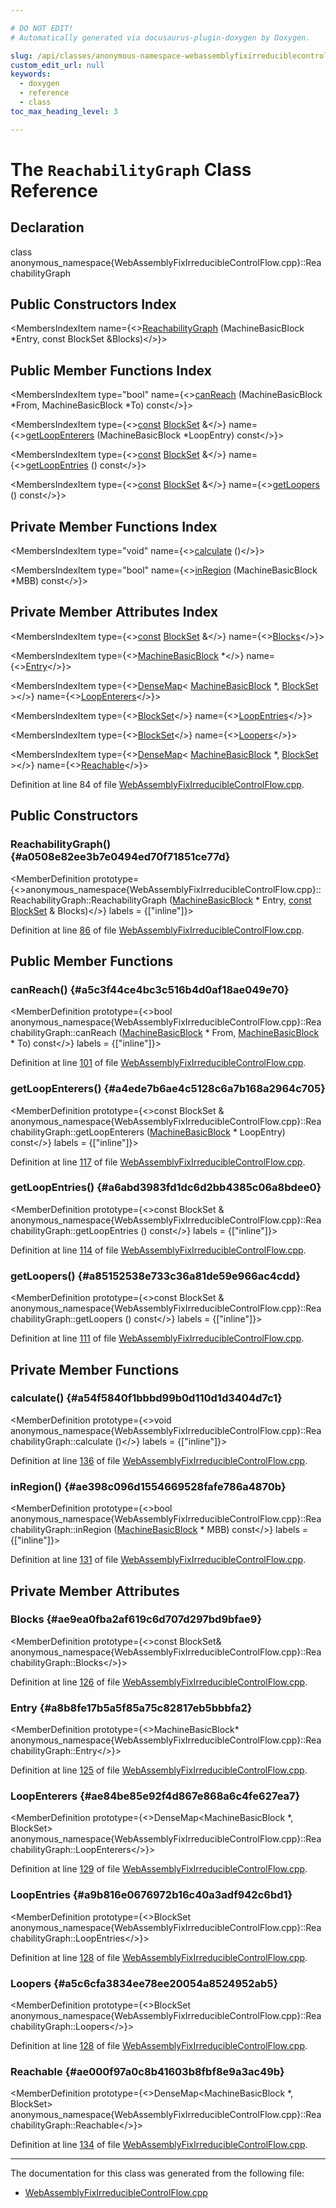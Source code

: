 ```yaml
---

# DO NOT EDIT!
# Automatically generated via docusaurus-plugin-doxygen by Doxygen.

slug: /api/classes/anonymous-namespace-webassemblyfixirreduciblecontrolflow-cpp-/reachabilitygraph
custom_edit_url: null
keywords:
  - doxygen
  - reference
  - class
toc_max_heading_level: 3

---
```





# The `ReachabilityGraph` Class Reference

<DoxygenPage pluginConfig={pluginConfig}>



## Declaration

<CodeBlock>class anonymous_namespace{WebAssemblyFixIrreducibleControlFlow.cpp}::ReachabilityGraph</CodeBlock>

## Public Constructors Index

<MembersIndex>

<MembersIndexItem
  name={<><a href="#a0508e82ee3b7e0494ed70f71851ce77d">ReachabilityGraph</a> (MachineBasicBlock &#42;Entry, const BlockSet &amp;Blocks)</>}>
</MembersIndexItem>

</MembersIndex>

## Public Member Functions Index

<MembersIndex>

<MembersIndexItem
  type="bool"
  name={<><a href="#a5c3f44ce4bc3c516b4d0af18ae049e70">canReach</a> (MachineBasicBlock &#42;From, MachineBasicBlock &#42;To) const</>}>
</MembersIndexItem>

<MembersIndexItem
  type={<><a href="/docs/api/files/lib/lib/target/lib/target/aarch64/aarch64promoteconstant-cpp/#a90f8350fecae261c25be85d38b451bff">const</a> <a href="/docs/api/namespaces/anonymous-webassemblyfixirreduciblecontrolflow-cpp-/#ac207fcdb691b6be45e5139612bcfe22b">BlockSet</a> &amp;</>}
  name={<><a href="#a4ede7b6ae4c5128c6a7b168a2964c705">getLoopEnterers</a> (MachineBasicBlock &#42;LoopEntry) const</>}>
</MembersIndexItem>

<MembersIndexItem
  type={<><a href="/docs/api/files/lib/lib/target/lib/target/aarch64/aarch64promoteconstant-cpp/#a90f8350fecae261c25be85d38b451bff">const</a> <a href="/docs/api/namespaces/anonymous-webassemblyfixirreduciblecontrolflow-cpp-/#ac207fcdb691b6be45e5139612bcfe22b">BlockSet</a> &amp;</>}
  name={<><a href="#a6abd3983fd1dc6d2bb4385c06a8bdee0">getLoopEntries</a> () const</>}>
</MembersIndexItem>

<MembersIndexItem
  type={<><a href="/docs/api/files/lib/lib/target/lib/target/aarch64/aarch64promoteconstant-cpp/#a90f8350fecae261c25be85d38b451bff">const</a> <a href="/docs/api/namespaces/anonymous-webassemblyfixirreduciblecontrolflow-cpp-/#ac207fcdb691b6be45e5139612bcfe22b">BlockSet</a> &amp;</>}
  name={<><a href="#a85152538e733c36a81de59e966ac4cdd">getLoopers</a> () const</>}>
</MembersIndexItem>

</MembersIndex>

## Private Member Functions Index

<MembersIndex>

<MembersIndexItem
  type="void"
  name={<><a href="#a54f5840f1bbbd99b0d110d1d3404d7c1">calculate</a> ()</>}>
</MembersIndexItem>

<MembersIndexItem
  type="bool"
  name={<><a href="#ae398c096d1554669528fafe786a4870b">inRegion</a> (MachineBasicBlock &#42;MBB) const</>}>
</MembersIndexItem>

</MembersIndex>

## Private Member Attributes Index

<MembersIndex>

<MembersIndexItem
  type={<><a href="/docs/api/files/lib/lib/target/lib/target/aarch64/aarch64promoteconstant-cpp/#a90f8350fecae261c25be85d38b451bff">const</a> <a href="/docs/api/namespaces/anonymous-webassemblyfixirreduciblecontrolflow-cpp-/#ac207fcdb691b6be45e5139612bcfe22b">BlockSet</a> &amp;</>}
  name={<><a href="#ae9ea0fba2af619c6d707d297bd9bfae9">Blocks</a></>}>
</MembersIndexItem>

<MembersIndexItem
  type={<><a href="/docs/api/classes/llvm/machinebasicblock">MachineBasicBlock</a> &#42;</>}
  name={<><a href="#a8b8fe17b5a5f85a75c82817eb5bbbfa2">Entry</a></>}>
</MembersIndexItem>

<MembersIndexItem
  type={<><a href="/docs/api/classes/llvm/densemap">DenseMap</a>&lt; <a href="/docs/api/classes/llvm/machinebasicblock">MachineBasicBlock</a> &#42;, <a href="/docs/api/namespaces/anonymous-webassemblyfixirreduciblecontrolflow-cpp-/#ac207fcdb691b6be45e5139612bcfe22b">BlockSet</a> &gt;</>}
  name={<><a href="#ae84be85e92f4d867e868a6c4fe627ea7">LoopEnterers</a></>}>
</MembersIndexItem>

<MembersIndexItem
  type={<><a href="/docs/api/namespaces/anonymous-webassemblyfixirreduciblecontrolflow-cpp-/#ac207fcdb691b6be45e5139612bcfe22b">BlockSet</a></>}
  name={<><a href="#a9b816e0676972b16c40a3adf942c6bd1">LoopEntries</a></>}>
</MembersIndexItem>

<MembersIndexItem
  type={<><a href="/docs/api/namespaces/anonymous-webassemblyfixirreduciblecontrolflow-cpp-/#ac207fcdb691b6be45e5139612bcfe22b">BlockSet</a></>}
  name={<><a href="#a5c6cfa3834ee78ee20054a8524952ab5">Loopers</a></>}>
</MembersIndexItem>

<MembersIndexItem
  type={<><a href="/docs/api/classes/llvm/densemap">DenseMap</a>&lt; <a href="/docs/api/classes/llvm/machinebasicblock">MachineBasicBlock</a> &#42;, <a href="/docs/api/namespaces/anonymous-webassemblyfixirreduciblecontrolflow-cpp-/#ac207fcdb691b6be45e5139612bcfe22b">BlockSet</a> &gt;</>}
  name={<><a href="#ae000f97a0c8b41603b8fbf8e9a3ac49b">Reachable</a></>}>
</MembersIndexItem>

</MembersIndex>


Definition at line 84 of file <a href="/docs/api/files/lib/lib/target/lib/target/webassembly/webassemblyfixirreduciblecontrolflow-cpp">WebAssemblyFixIrreducibleControlFlow.cpp</a>.

<SectionDefinition>

## Public Constructors

### ReachabilityGraph() {#a0508e82ee3b7e0494ed70f71851ce77d}

<MemberDefinition
  prototype={<>anonymous&#95;namespace&#123;WebAssemblyFixIrreducibleControlFlow.cpp&#125;::ReachabilityGraph::ReachabilityGraph (<a href="/docs/api/classes/llvm/machinebasicblock">MachineBasicBlock</a> &#42; Entry, <a href="/docs/api/files/lib/lib/target/lib/target/aarch64/aarch64promoteconstant-cpp/#a90f8350fecae261c25be85d38b451bff">const</a> <a href="/docs/api/namespaces/anonymous-webassemblyfixirreduciblecontrolflow-cpp-/#ac207fcdb691b6be45e5139612bcfe22b">BlockSet</a> &amp; Blocks)</>}
  labels = {["inline"]}>

Definition at line <a href="/docs/api/files/lib/lib/target/lib/target/webassembly/webassemblyfixirreduciblecontrolflow-cpp/#l00086">86</a> of file <a href="/docs/api/files/lib/lib/target/lib/target/webassembly/webassemblyfixirreduciblecontrolflow-cpp">WebAssemblyFixIrreducibleControlFlow.cpp</a>.
</MemberDefinition>

</SectionDefinition>

<SectionDefinition>

## Public Member Functions

### canReach() {#a5c3f44ce4bc3c516b4d0af18ae049e70}

<MemberDefinition
  prototype={<>bool anonymous&#95;namespace&#123;WebAssemblyFixIrreducibleControlFlow.cpp&#125;::ReachabilityGraph::canReach (<a href="/docs/api/classes/llvm/machinebasicblock">MachineBasicBlock</a> &#42; From, <a href="/docs/api/classes/llvm/machinebasicblock">MachineBasicBlock</a> &#42; To) const</>}
  labels = {["inline"]}>

Definition at line <a href="/docs/api/files/lib/lib/target/lib/target/webassembly/webassemblyfixirreduciblecontrolflow-cpp/#l00101">101</a> of file <a href="/docs/api/files/lib/lib/target/lib/target/webassembly/webassemblyfixirreduciblecontrolflow-cpp">WebAssemblyFixIrreducibleControlFlow.cpp</a>.
</MemberDefinition>

### getLoopEnterers() {#a4ede7b6ae4c5128c6a7b168a2964c705}

<MemberDefinition
  prototype={<>const BlockSet &amp; anonymous&#95;namespace&#123;WebAssemblyFixIrreducibleControlFlow.cpp&#125;::ReachabilityGraph::getLoopEnterers (<a href="/docs/api/classes/llvm/machinebasicblock">MachineBasicBlock</a> &#42; LoopEntry) const</>}
  labels = {["inline"]}>

Definition at line <a href="/docs/api/files/lib/lib/target/lib/target/webassembly/webassemblyfixirreduciblecontrolflow-cpp/#l00117">117</a> of file <a href="/docs/api/files/lib/lib/target/lib/target/webassembly/webassemblyfixirreduciblecontrolflow-cpp">WebAssemblyFixIrreducibleControlFlow.cpp</a>.
</MemberDefinition>

### getLoopEntries() {#a6abd3983fd1dc6d2bb4385c06a8bdee0}

<MemberDefinition
  prototype={<>const BlockSet &amp; anonymous&#95;namespace&#123;WebAssemblyFixIrreducibleControlFlow.cpp&#125;::ReachabilityGraph::getLoopEntries () const</>}
  labels = {["inline"]}>

Definition at line <a href="/docs/api/files/lib/lib/target/lib/target/webassembly/webassemblyfixirreduciblecontrolflow-cpp/#l00114">114</a> of file <a href="/docs/api/files/lib/lib/target/lib/target/webassembly/webassemblyfixirreduciblecontrolflow-cpp">WebAssemblyFixIrreducibleControlFlow.cpp</a>.
</MemberDefinition>

### getLoopers() {#a85152538e733c36a81de59e966ac4cdd}

<MemberDefinition
  prototype={<>const BlockSet &amp; anonymous&#95;namespace&#123;WebAssemblyFixIrreducibleControlFlow.cpp&#125;::ReachabilityGraph::getLoopers () const</>}
  labels = {["inline"]}>

Definition at line <a href="/docs/api/files/lib/lib/target/lib/target/webassembly/webassemblyfixirreduciblecontrolflow-cpp/#l00111">111</a> of file <a href="/docs/api/files/lib/lib/target/lib/target/webassembly/webassemblyfixirreduciblecontrolflow-cpp">WebAssemblyFixIrreducibleControlFlow.cpp</a>.
</MemberDefinition>

</SectionDefinition>

<SectionDefinition>

## Private Member Functions

### calculate() {#a54f5840f1bbbd99b0d110d1d3404d7c1}

<MemberDefinition
  prototype={<>void anonymous&#95;namespace&#123;WebAssemblyFixIrreducibleControlFlow.cpp&#125;::ReachabilityGraph::calculate ()</>}
  labels = {["inline"]}>

Definition at line <a href="/docs/api/files/lib/lib/target/lib/target/webassembly/webassemblyfixirreduciblecontrolflow-cpp/#l00136">136</a> of file <a href="/docs/api/files/lib/lib/target/lib/target/webassembly/webassemblyfixirreduciblecontrolflow-cpp">WebAssemblyFixIrreducibleControlFlow.cpp</a>.
</MemberDefinition>

### inRegion() {#ae398c096d1554669528fafe786a4870b}

<MemberDefinition
  prototype={<>bool anonymous&#95;namespace&#123;WebAssemblyFixIrreducibleControlFlow.cpp&#125;::ReachabilityGraph::inRegion (<a href="/docs/api/classes/llvm/machinebasicblock">MachineBasicBlock</a> &#42; MBB) const</>}
  labels = {["inline"]}>

Definition at line <a href="/docs/api/files/lib/lib/target/lib/target/webassembly/webassemblyfixirreduciblecontrolflow-cpp/#l00131">131</a> of file <a href="/docs/api/files/lib/lib/target/lib/target/webassembly/webassemblyfixirreduciblecontrolflow-cpp">WebAssemblyFixIrreducibleControlFlow.cpp</a>.
</MemberDefinition>

</SectionDefinition>

<SectionDefinition>

## Private Member Attributes

### Blocks {#ae9ea0fba2af619c6d707d297bd9bfae9}

<MemberDefinition
  prototype={<>const BlockSet&amp; anonymous&#95;namespace&#123;WebAssemblyFixIrreducibleControlFlow.cpp&#125;::ReachabilityGraph::Blocks</>}>

Definition at line <a href="/docs/api/files/lib/lib/target/lib/target/webassembly/webassemblyfixirreduciblecontrolflow-cpp/#l00126">126</a> of file <a href="/docs/api/files/lib/lib/target/lib/target/webassembly/webassemblyfixirreduciblecontrolflow-cpp">WebAssemblyFixIrreducibleControlFlow.cpp</a>.
</MemberDefinition>

### Entry {#a8b8fe17b5a5f85a75c82817eb5bbbfa2}

<MemberDefinition
  prototype={<>MachineBasicBlock&#42; anonymous&#95;namespace&#123;WebAssemblyFixIrreducibleControlFlow.cpp&#125;::ReachabilityGraph::Entry</>}>

Definition at line <a href="/docs/api/files/lib/lib/target/lib/target/webassembly/webassemblyfixirreduciblecontrolflow-cpp/#l00125">125</a> of file <a href="/docs/api/files/lib/lib/target/lib/target/webassembly/webassemblyfixirreduciblecontrolflow-cpp">WebAssemblyFixIrreducibleControlFlow.cpp</a>.
</MemberDefinition>

### LoopEnterers {#ae84be85e92f4d867e868a6c4fe627ea7}

<MemberDefinition
  prototype={<>DenseMap&lt;MachineBasicBlock &#42;, BlockSet&gt; anonymous&#95;namespace&#123;WebAssemblyFixIrreducibleControlFlow.cpp&#125;::ReachabilityGraph::LoopEnterers</>}>

Definition at line <a href="/docs/api/files/lib/lib/target/lib/target/webassembly/webassemblyfixirreduciblecontrolflow-cpp/#l00129">129</a> of file <a href="/docs/api/files/lib/lib/target/lib/target/webassembly/webassemblyfixirreduciblecontrolflow-cpp">WebAssemblyFixIrreducibleControlFlow.cpp</a>.
</MemberDefinition>

### LoopEntries {#a9b816e0676972b16c40a3adf942c6bd1}

<MemberDefinition
  prototype={<>BlockSet anonymous&#95;namespace&#123;WebAssemblyFixIrreducibleControlFlow.cpp&#125;::ReachabilityGraph::LoopEntries</>}>

Definition at line <a href="/docs/api/files/lib/lib/target/lib/target/webassembly/webassemblyfixirreduciblecontrolflow-cpp/#l00128">128</a> of file <a href="/docs/api/files/lib/lib/target/lib/target/webassembly/webassemblyfixirreduciblecontrolflow-cpp">WebAssemblyFixIrreducibleControlFlow.cpp</a>.
</MemberDefinition>

### Loopers {#a5c6cfa3834ee78ee20054a8524952ab5}

<MemberDefinition
  prototype={<>BlockSet anonymous&#95;namespace&#123;WebAssemblyFixIrreducibleControlFlow.cpp&#125;::ReachabilityGraph::Loopers</>}>

Definition at line <a href="/docs/api/files/lib/lib/target/lib/target/webassembly/webassemblyfixirreduciblecontrolflow-cpp/#l00128">128</a> of file <a href="/docs/api/files/lib/lib/target/lib/target/webassembly/webassemblyfixirreduciblecontrolflow-cpp">WebAssemblyFixIrreducibleControlFlow.cpp</a>.
</MemberDefinition>

### Reachable {#ae000f97a0c8b41603b8fbf8e9a3ac49b}

<MemberDefinition
  prototype={<>DenseMap&lt;MachineBasicBlock &#42;, BlockSet&gt; anonymous&#95;namespace&#123;WebAssemblyFixIrreducibleControlFlow.cpp&#125;::ReachabilityGraph::Reachable</>}>

Definition at line <a href="/docs/api/files/lib/lib/target/lib/target/webassembly/webassemblyfixirreduciblecontrolflow-cpp/#l00134">134</a> of file <a href="/docs/api/files/lib/lib/target/lib/target/webassembly/webassemblyfixirreduciblecontrolflow-cpp">WebAssemblyFixIrreducibleControlFlow.cpp</a>.
</MemberDefinition>

</SectionDefinition>

<hr/>

The documentation for this class was generated from the following file:

<ul>
<li><a href="/docs/api/files/lib/lib/target/lib/target/webassembly/webassemblyfixirreduciblecontrolflow-cpp">WebAssemblyFixIrreducibleControlFlow.cpp</a></li>
</ul>

</DoxygenPage>
